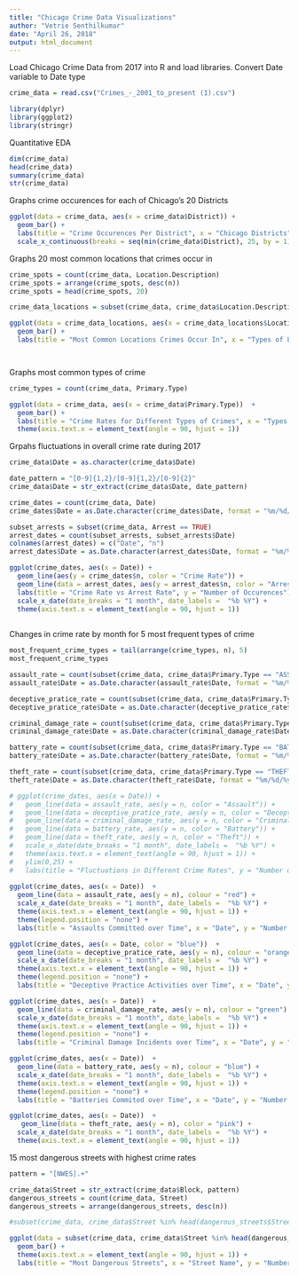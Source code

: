 ---
title: "Chicago Crime Data Visualizations"
author: "Vetrie Senthilkumar"
date: "April 26, 2018"
output: html_document
---

Load Chicago Crime Data from 2017 into R and load libraries. Convert Date variable to Date type

```{r, message=FALSE}
crime_data = read.csv("Crimes_-_2001_to_present (1).csv")

library(dplyr)
library(ggplot2)
library(stringr)
```

Quantitative EDA

```{r}
dim(crime_data)
head(crime_data)
summary(crime_data)
str(crime_data)

```

Graphs crime occurences for each of Chicago's 20 Districts

```{r}

ggplot(data = crime_data, aes(x = crime_data$District)) + 
  geom_bar() +
  labs(title = "Crime Occurences Per District", x = "Chicago Districts", y = "Number of Crime Occurences") + 
  scale_x_continuous(breaks = seq(min(crime_data$District), 25, by = 1)) 

```

Graphs 20 most common locations that crimes occur in

```{r}
crime_spots = count(crime_data, Location.Description)
crime_spots = arrange(crime_spots, desc(n))
crime_spots = head(crime_spots, 20)

crime_data_locations = subset(crime_data, crime_data$Location.Description %in% crime_spots$Location.Description)

ggplot(data = crime_data_locations, aes(x = crime_data_locations$Location.Description)) +
  geom_bar() + 
  labs(title = "Most Common Locations Crimes Occur In", x = "Types of Locations", y = "Number of Crime Occurrences") + theme(axis.text.x = element_text(angle = 90, hjust = 1))




```

Graphs most common types of crime
```{r}

crime_types = count(crime_data, Primary.Type)

ggplot(data = crime_data, aes(x = crime_data$Primary.Type))  +
  geom_bar() + 
  labs(title = "Crime Rates for Different Types of Crimes", x = "Types of Crimes", y = "Number of Occurrences") +
  theme(axis.text.x = element_text(angle = 90, hjust = 1))

```

Grpahs fluctuations in overall crime rate during 2017
```{r}
crime_data$Date = as.character(crime_data$Date)

date_pattern = "[0-9]{1,2}/[0-9]{1,2}/[0-9]{2}"
crime_data$Date = str_extract(crime_data$Date, date_pattern)

crime_dates = count(crime_data, Date)
crime_dates$Date = as.Date.character(crime_dates$Date, format = "%m/%d/%y")

subset_arrests = subset(crime_data, Arrest == TRUE)
arrest_dates = count(subset_arrests, subset_arrests$Date)
colnames(arrest_dates) = c("Date", "n")
arrest_dates$Date = as.Date.character(arrest_dates$Date, format = "%m/%d/%y")

ggplot(crime_dates, aes(x = Date)) +
  geom_line(aes(y = crime_dates$n, color = "Crime Rate")) +
  geom_line(data = arrest_dates, aes(y = arrest_dates$n, color = "Arrest Rate")) +
  labs(title = "Crime Rate vs Arrest Rate", y = "Number of Occurences") +
  scale_x_date(date_breaks = "1 month", date_labels =  "%b %Y") +
  theme(axis.text.x = element_text(angle = 90, hjust = 1))
  

```

Changes in crime rate by month for 5 most frequent types of crime


```{r}
most_frequent_crime_types = tail(arrange(crime_types, n), 5)
most_frequent_crime_types

assault_rate = count(subset(crime_data, crime_data$Primary.Type == "ASSAULT"), Date)
assault_rate$Date = as.Date.character(assault_rate$Date, format = "%m/%d/%y")

deceptive_pratice_rate = count(subset(crime_data, crime_data$Primary.Type == "DECEPTIVE PRACTICE"), Date)
deceptive_pratice_rate$Date = as.Date.character(deceptive_pratice_rate$Date, format = "%m/%d/%y")

criminal_damage_rate = count(subset(crime_data, crime_data$Primary.Type == "CRIMINAL DAMAGE"), Date)
criminal_damage_rate$Date = as.Date.character(criminal_damage_rate$Date, format = "%m/%d/%y")

battery_rate = count(subset(crime_data, crime_data$Primary.Type == "BATTERY"), Date)
battery_rate$Date = as.Date.character(battery_rate$Date, format = "%m/%d/%y")

theft_rate = count(subset(crime_data, crime_data$Primary.Type == "THEFT"), Date)
theft_rate$Date = as.Date.character(theft_rate$Date, format = "%m/%d/%y")

# ggplot(crime_dates, aes(x = Date)) + 
#   geom_line(data = assault_rate, aes(y = n, color = "Assault")) +
#   geom_line(data = deceptive_pratice_rate, aes(y = n, color = "Deceptive Practice")) + 
#   geom_line(data = criminal_damage_rate, aes(y = n, color = "Criminal Damage")) +
#   geom_line(data = battery_rate, aes(y = n, color = "Battery")) + 
#   geom_line(data = theft_rate, aes(y = n, color = "Theft")) + 
#   scale_x_date(date_breaks = "1 month", date_labels =  "%b %Y") +
#   theme(axis.text.x = element_text(angle = 90, hjust = 1)) +
#   ylim(0,25) + 
#   labs(title = "Fluctuations in Different Crime Rates", y = "Number of Occurrences")
  
ggplot(crime_dates, aes(x = Date))  +
  geom_line(data = assault_rate, aes(y = n), colour = "red") +
  scale_x_date(date_breaks = "1 month", date_labels =  "%b %Y") +
  theme(axis.text.x = element_text(angle = 90, hjust = 1)) +
  theme(legend.position = "none") +
  labs(title = "Assaults Committed over Time", x = "Date", y = "Number of Assaults")

ggplot(crime_dates, aes(x = Date, color = "blue"))  +
  geom_line(data = deceptive_pratice_rate, aes(y = n), colour = "orange") +
  scale_x_date(date_breaks = "1 month", date_labels =  "%b %Y") +
  theme(axis.text.x = element_text(angle = 90, hjust = 1)) +
  theme(legend.position = "none") + 
  labs(title = "Deceptive Practice Activities over Time", x = "Date", y = "Number of Deceptive Practice Incidents")

ggplot(crime_dates, aes(x = Date))  +
  geom_line(data = criminal_damage_rate, aes(y = n), colour = "green") +
  scale_x_date(date_breaks = "1 month", date_labels =  "%b %Y") +
  theme(axis.text.x = element_text(angle = 90, hjust = 1)) +
  theme(legend.position = "none") +
  labs(title = "Criminal Damage Incidents over Time", x = "Date", y = "Number of Criminal Damage Incidents")

ggplot(crime_dates, aes(x = Date))  +
  geom_line(data = battery_rate, aes(y = n), colour = "blue") +
  scale_x_date(date_breaks = "1 month", date_labels =  "%b %Y") +
  theme(axis.text.x = element_text(angle = 90, hjust = 1)) +
  theme(legend.position = "none") + 
  labs(title = "Batteries Commited over Time", x = "Date", y = "Number of Batteries")

ggplot(crime_dates, aes(x = Date))  +
   geom_line(data = theft_rate, aes(y = n), color = "pink") +
  scale_x_date(date_breaks = "1 month", date_labels =  "%b %Y") +
  theme(axis.text.x = element_text(angle = 90, hjust = 1))

```

15 most dangerous streets with highest crime rates
```{r}

pattern = "[NWES].+"

crime_data$Street = str_extract(crime_data$Block, pattern)
dangerous_streets = count(crime_data, Street)
dangerous_streets = arrange(dangerous_streets, desc(n))

#subset(crime_data, crime_data$Street %in% head(dangerous_streets$Street,5)) 

ggplot(data = subset(crime_data, crime_data$Street %in% head(dangerous_streets$Street, 15)), aes(x = Street)) +
  geom_bar() +
  theme(axis.text.x = element_text(angle = 90, hjust = 1)) +
  labs(title = "Most Dangerous Streets", x = "Street Name", y = "Number of Crime Incidents")
  

```






